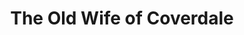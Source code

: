 ---
title: The Old Wife of Coverdale
publish: true
tuneMeta:
    rhythm: Slip Jig
    type:
        - session
    relatedTunes: 
        - Trip to Yorkshire
    relatedLinks:
        - link:
            url: https://tunearch.org/wiki/Old_Wife_of_Coverdale
            text: Traditional Tune Archive
tuneDots:
    - dots:
        image: 
            src: /tunes/the-old-wife-of-coverdale/the-old-wife-of-coverdale.jpg
            height: 1200
            width: 921
            alt: The Old Wife of Coverdale
            caption: Annotated with bowing patterns by Carolyn Francis
tuneVideo:
    - video: 
        title: The Old Wife of Coverdale played by Carolyn Francis
        src: /tunes/the-old-wife-of-coverdale/the-old-wife-of-coverdale.mp4
---